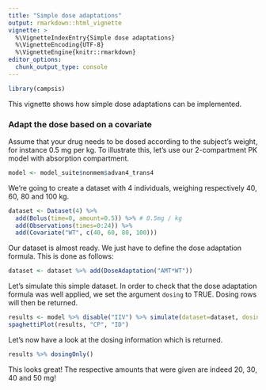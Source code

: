 ```yaml
---
title: "Simple dose adaptations"
output: rmarkdown::html_vignette
vignette: >
  %\VignetteIndexEntry{Simple dose adaptations}
  %\VignetteEncoding{UTF-8}
  %\VignetteEngine{knitr::rmarkdown}
editor_options: 
  chunk_output_type: console
---
```


```r
library(campsis)
```

This vignette shows how simple dose adaptations can be implemented.

### Adapt the dose based on a covariate

Assume that your drug needs to be dosed according to the subject's weight, for instance 0.5 mg per kg. To illustrate this, let's use our 2-compartment PK model with absorption compartment.

```r
model <- model_suite$nonmem$advan4_trans4
```

We're going to create a dataset with 4 individuals, weighing respectively 40, 60, 80 and 100 kg.

```r
dataset <- Dataset(4) %>%
  add(Bolus(time=0, amount=0.5)) %>% # 0.5mg / kg
  add(Observations(times=0:24)) %>%
  add(Covariate("WT", c(40, 60, 80, 100)))
```

Our dataset is almost ready. We just have to define the dose adaptation formula. This is done as follows:

```r
dataset <- dataset %>% add(DoseAdaptation("AMT*WT"))
```

Let's simulate this simple dataset. In order to check that the dose adaptation formula was well applied, we set the argument `dosing` to TRUE. Dosing rows will then be returned.

```r
results <- model %>% disable("IIV") %>% simulate(dataset=dataset, dosing=TRUE, seed=1)
spaghettiPlot(results, "CP", "ID")
```

Let's now have a look at the dosing information which is returned.

```r
results %>% dosingOnly()
```

This looks great! The respective amounts that were given are indeed 20, 30, 40 and 50 mg!
